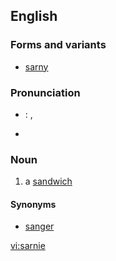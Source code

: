 ==English==
===Forms and variants===
*[[sarny]]

===Pronunciation===
*{{italbrac|UK}}: {{IPA|/ˈsɑːni/}}, {{SAMPA|/"sA:ni/}}
*{{rhymes|ɑː(r)ni}}

===Noun===
{{en-noun}}
#{{context|UK|informal}} a [[sandwich]]

====Synonyms====
*[[sanger]] {{italbrac|AU|informal}}

[[vi:sarnie]]